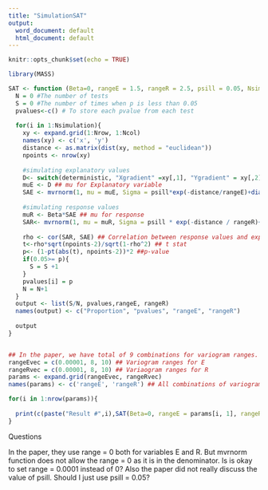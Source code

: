 ```yaml
---
title: "SimulationSAT"
output:
  word_document: default
  html_document: default
---
```


```r
knitr::opts_chunk$set(echo = TRUE)
```


```r
library(MASS)
```

```r
SAT <- function (Beta=0, rangeE = 1.5, rangeR = 2.5, psill = 0.05, Nsimulation =10, Nrow = 5, Ncol = 5, deterministic = "Xgradient"){
  N = 0 #The number of tests
  S = 0 #The number of times when p is less than 0.05
  pvalues<-c() # To store each pvalue from each test
  
  for(i in 1:Nsimulation){
    xy <- expand.grid(1:Nrow, 1:Ncol)
    names(xy) <- c('x', 'y')
    distance <- as.matrix(dist(xy, method = "euclidean"))
    npoints <- nrow(xy)
    
    #simulating explanatory values
    D<- switch(deterministic, "Xgradient" =xy[,1], "Ygradient" = xy[,2]) # defining deterministic 
    muE <- D ## mu for Explanatory variable
    SAE <- mvrnorm(1, mu = muE, Sigma = psill*exp(-distance/rangeE)+diag(x = 1, nrow=Nrow*Ncol, ncol = Nrow*Ncol)) # simulating data for explanatory variable 
    
    #simulating response values
    muR <- Beta*SAE ## mu for response 
    SAR<- mvrnorm(1, mu = muR, Sigma = psill * exp(-distance / rangeR)+diag(x = 1, nrow =Nrow*Ncol, ncol = Nrow*Ncol ))
    
    rho <- cor(SAR, SAE) ## Correlation between response values and explanatory values
    t<-rho*sqrt(npoints-2)/sqrt(1-rho^2) ## t stat
    p<- (1-pt(abs(t), npoints-2))*2 ##p-value
    if(0.05>= p){
      S = S +1 
    }
    pvalues[i] = p
    N = N+1 
  }
  output <- list(S/N, pvalues,rangeE, rangeR)
  names(output) <- c("Proportion", "pvalues", "rangeE", "rangeR")
  
  output
}


## In the paper, we have total of 9 combinations for variogram ranges. They use 0, 20, and 50. 
rangeEvec = c(0.00001, 8, 10) ## Variogram ranges for E
rangeRvec = c(0.00001, 8, 10) ## Variaogram ranges for R
params <- expand.grid(rangeEvec, rangeRvec)
names(params) <- c('rangeE', 'rangeR') ## All combinations of variogram ranges. For the future, we are going to add sampling designs in the params vectors. 

for(i in 1:nrow(params)){
  
  print(c(paste("Result #",i),SAT(Beta=0, rangeE = params[i, 1], rangeR = params[i, 2], psill = 0.05, Nsimulation =150, Nrow = 10, Ncol = 10, deterministic = "Xgradient")))
}
```

Questions

In the paper, they use range = 0 both for variables E and R. But mvrnorm function does not allow the range = 0 as it is in the denominator. Is is okay to set range = 0.0001 instead of 0?
Also the paper did not really discuss the value of psill. Should I just use psill = 0.05?









